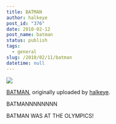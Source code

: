```yaml
---
title: BATMAN
author: halkeye
post_id: "376"
date: 2010-02-12
post_name: batman
status: publish
tags:
  - general
slug: /2010/02/11/batman
datetime: null
---
```


![](https://farm5.static.flickr.com/4046/4353110560_5f06134f08.jpg)
  

[BATMAN](https://www.flickr.com/photos/halkeye/4353110560/), originally uploaded by [halkeye](https://www.flickr.com/people/halkeye/).






BATMANNNNNNNN  

  

BATMAN WAS AT THE OLYMPICS!
